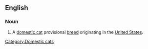 ==English==

===Noun===
{{en-noun|sg=[[American Keuda]]}}

# A [[domestic cat]] provisional [[breed]] originating in the [[United States]].

{{wikipedia|American Keuda}}

[[Category:Domestic cats]]